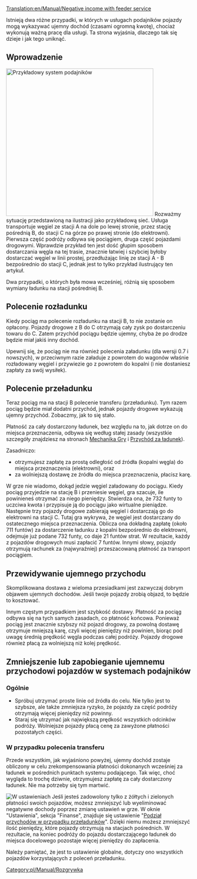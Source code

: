 [[Translation:en/Manual/Negative income with feeder service]]


Istnieją dwa różne przypadki, w których w usługach podajników pojazdy mogą wykazywać ujemny dochód (czasami ogromną kwotę), chociaż wykonują ważną pracę dla usługi. Ta strona wyjaśnia, dlaczego tak się dzieje i jak tego uniknąć. 

==Wprowadzenie==
[[File:en/Manual/Feeder negative income.png|right|thumb|400px|Przykładowy system podajników]]
Rozważmy sytuację przedstawioną na ilustracji jako przykładową sieć. Usługa transportuje węgiel ze stacji A na dole po lewej stronie, przez stację pośrednią B, do stacji C na górze po prawej stronie (do elektrowni). Pierwsza część podróży odbywa się pociągiem, druga część pojazdami drogowymi. Wprawdzie przykład ten jest dość głupim sposobem dostarczania węgla na tej trasie, znacznie łatwiej i szybciej byłoby dostarczać węgiel w linii prostej, przedłużając linię ze stacji A - B bezpośrednio do stacji C, jednak jest to tylko przykład ilustrujący ten artykuł.

Dwa przypadki, o których była mowa wcześniej, różnią się sposobem wymiany ładunku na stacji pośredniej B.



==Polecenie rozładunku==
Kiedy pociąg ma polecenie rozładunku na stacji B, to nie zostanie on opłacony. Pojazdy drogowe z B do C otrzymają cały zysk po dostarczeniu towaru do C. Zatem przychód pociągu będzie ujemny, chyba że po drodze będzie miał jakiś inny dochód.

Upewnij się, że pociąg nie ma również polecenia załadunku (dla wersji 0.7 i nowszych), w przeciwnym razie załaduje z powrotem do wagonów właśnie rozładowany węgiel i przywiezie go z powrotem do kopalni (i nie dostaniesz zapłaty za swój wysiłek). 

==Polecenie przeładunku==

Teraz pociąg ma na stacji B polecenie transferu (przeładunku). Tym razem pociąg będzie miał dodatni przychód, jednak pojazdy drogowe wykazują ujemny przychód. Zobaczmy, jak to się stało.

Płatność za cały dostarczony ładunek, bez względu na to, jak dotrze on do miejsca przeznaczenia, odbywa się według stałej zasady (wszystkie szczegóły znajdziesz na stronach [[pl/Manual/Game Mechanics/Main Page#przychod-za-ladunek|Mechanika Gry]] i [[pl/Manual/Game Mechanics/Przychód za ładunek|Przychód za ładunek]]).

Zasadniczo:
*otrzymujesz zapłatę za prostą odległość od źródła (kopalni węgla) do miejsca przeznaczenia (elektrowni), oraz
*za wolniejszą dostawę ze źródła do miejsca przeznaczenia, płacisz karę. 

W grze nie wiadomo, dokąd jedzie węgiel załadowany do pociągu. Kiedy pociąg przyjedzie na stację B i przeniesie węgiel, gra szacuje, ile powinieneś otrzymać za niego pieniędzy. Stwierdza ona, że 732 funty to uczciwa kwota i przypisuje ją do pociągu jako wirtualne pieniądze. Następnie trzy pojazdy drogowe zabierają węgiel i dostarczają go do elektrowni na stacji C. Tutaj gra wykrywa, że węgiel jest dostarczany do ostatecznego miejsca przeznaczenia. Oblicza ona dokładną zapłatę (około 711 funtów) za dostarczenie ładunku z kopalni bezpośrednio do elektrowni, odejmuje już podane 732 funty, co daje 21 funtów strat. W rezultacie, każdy z pojazdów drogowych musi zapłacić 7 funtów. Innymi słowy, pojazdy otrzymują rachunek za (najwyraźniej) przeszacowaną płatność za transport pociągiem. 

==Przewidywanie ujemnego przychodu==

Skomplikowana dostawa z wieloma przesiadkami jest zazwyczaj dobrym objawem ujemnych dochodów. Jeśli twoje pojazdy zrobią objazd, to będzie to kosztować.

Innym częstym przypadkiem jest szybkość dostawy. Płatność za pociąg odbywa się na tych samych zasadach, co płatność końcowa. Ponieważ pociąg jest znacznie szybszy niż pojazd drogowy, za powolną dostawę otrzymuje mniejszą karę, czyli więcej pieniędzy niż powinien, biorąc pod uwagę średnią prędkość węgla podczas całej podróży. Pojazdy drogowe również płacą za wolniejszą niż kolej prędkość.

==Zmniejszenie lub zapobieganie ujemnemu przychodowi pojazdów w systemach podajników==
===Ogólnie===
* Spróbuj utrzymać proste linie od źródła do celu. Nie tylko jest to szybsze, ale także zmniejsza ryzyko, że pojazdy za część podróży otrzymają więcej pieniędzy niż powinny.
* Staraj się utrzymać jak największą prędkość wszystkich odcinków podróży. Wolniejsze pojazdy płacą cenę za zawyżone płatności pozostałych części.

===W przypadku polecenia transferu===
Przede wszystkim, jak wyjaśniono powyżej, ujemny dochód zostaje obliczony w celu zrekompensowania płatności dokonanych wcześniej za ładunek w pośrednich punktach systemu podającego. Tak więc, choć wygląda to trochę dziwnie, otrzymujesz zapłatę za cały dostarczony ładunek. Nie ma potrzeby się tym martwić.

[[File:pl/Manual/Feeder systems percentage.png|right|thumb|W ustawieniach]]
Jeśli jesteś zadowolony tylko z żółtych i zielonych płatności swoich pojazdów, możesz zmniejszyć lub wyeliminować negatywne dochody poprzez zmianę ustawień w grze. W oknie "Ustawienia", sekcja "Finanse", znajduje się ustawienie "[[pl/Archive/Unmapped/Ustawienia/Finanse#podzial-przychodow-w-przypadku-przeladunkow|Podział przychodów w przypadku przeładunków]]". Dzięki niemu możesz zmniejszyć ilość pieniędzy, które pojazdy otrzymują na stacjach pośrednich. W rezultacie, na koniec podróży do pojazdu dostarczającego ładunek do miejsca docelowego pozostaje więcej pieniędzy do zapłacenia.

Należy pamiętać, że jest to ustawienie globalne, dotyczy ono wszystkich pojazdów korzystających z poleceń przeładunku. 

[[Category:pl/Manual/Rozgrywka]]